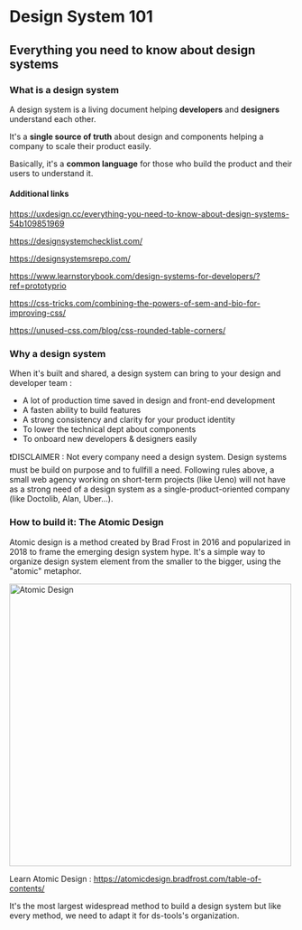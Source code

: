 
<Meta title="Design System/Introduction/01 - Design System 101" />

# Design System 101

## Everything you need to know about design systems

### What is a design system

A design system is a living document helping **developers** and **designers** understand each other.

It's a **single source of truth** about design and components helping a company to scale their product easily.

Basically, it's a **common language** for those who build the product and their users to understand it.

#### Additional links

https://uxdesign.cc/everything-you-need-to-know-about-design-systems-54b109851969

https://designsystemchecklist.com/

https://designsystemsrepo.com/

https://www.learnstorybook.com/design-systems-for-developers/?ref=prototyprio

https://css-tricks.com/combining-the-powers-of-sem-and-bio-for-improving-css/

https://unused-css.com/blog/css-rounded-table-corners/

### Why a design system

When it's built and shared, a design system can bring to your design and developer team :

-   A lot of production time saved in design and front-end development
-   A fasten ability to build features
-   A strong consistency and clarity for your product identity
-   To lower the technical dept about components
-   To onboard new developers & designers easily

❗️DISCLAIMER : Not every company need a design system. Design systems must be build on purpose
and to fullfill a need. Following rules above, a small web agency working on short-term projects
(like Ueno) will not have as a strong need of a design system as a single-product-oriented
company (like Doctolib, Alan, Uber...).

### How to build it: The Atomic Design

Atomic design is a method created by Brad Frost in 2016 and popularized in 2018 to frame the
emerging design system hype. It's a simple way to organize design system element from the
smaller to the bigger, using the "atomic" metaphor.

<img src={atomicDesign} alt="Atomic Design" width="500" />

Learn Atomic Design : https://atomicdesign.bradfrost.com/table-of-contents/

It's the most largest widespread method to build a design system but like every method, we need to
adapt it for ds-tools's organization.
